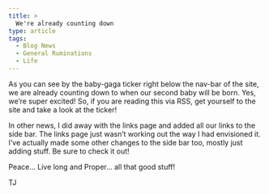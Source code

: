 ```yaml
---
title: >
  We're already counting down
type: article
tags:
  - Blog News
  - General Ruminations
  - Life
---
```


As you can see by the baby-gaga ticker right below the nav-bar of the site, we are already counting down to when our second baby will be born. Yes, we’re super excited! So, if you are reading this via RSS, get yourself to the site and take a look at the ticker!

In other news, I did away with the links page and added all our links to the side bar. The links page just wasn’t working out the way I had envisioned it. I’ve actually made some other changes to the side bar too, mostly just adding stuff. Be sure to check it out!

Peace… Live long and Proper… all that good stuff!

TJ
